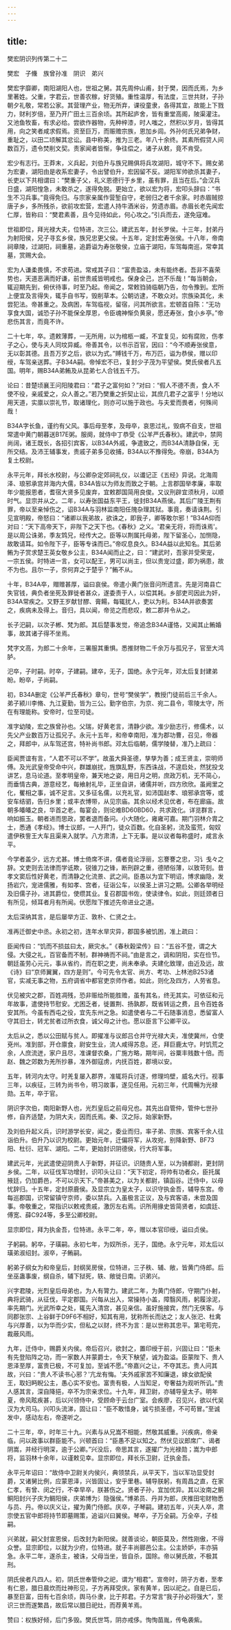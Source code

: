 ```yaml
---
---
---
```

title: 
---
樊宏阴识列传第二十二

樊宏　子儵　族曾孙准　阴识　弟兴

樊宏字靡卿，南阳湖阳人也，世祖之舅。其先周仲山甫，封于樊，因而氏焉，为乡里著姓。父重，字君云，世善农稼，好货殖。重性温厚，有法度，三世共财，子孙朝夕礼敬，常若公家。其营理产业，物无所弃，课役童隶，各得其宜，故能上下戮力，财利岁倍，至乃开广田土三百余顷。其所起庐舍，皆有重堂高阁，陂渠灌注。又池鱼牧畜，有求必给。尝欲作器物，先种梓漆，时人嗤之，然积以岁月，皆得其用，向之笑者咸求假焉。资至巨万，而赈赡宗族，恩加乡闾。外孙何氏兄弟争财，重耻之，以田二顷解其忿讼。县中称美，推为三老。年八十余终。其素所假贷人间数百万，遗令焚削文契。责家闻者皆惭，争往偿之，诸子从敕，竟不肯受。

宏少有志行。王莽末，义兵起，刘伯升与族兄赐俱将兵攻湖阳，城守不下。赐女弟为宏妻，湖阳由是收系宏妻子，令出譬伯升，宏因留不反。湖阳军帅欲杀其妻子，长吏以下共相谓曰：“樊重子父，礼义恩德行于乡里，虽有罪，且当在后。”会汉兵日盛，湖阳惶急，未敢杀之，遂得免脱。更始立，欲以宏为将，宏叩头辞曰：“书生不习兵事。”竟得免归。与宗家亲属作营堑自守，老弱归之者千余家。时赤眉贼掠唐子乡，多所残杀，欲前攻宏营，宏遣人持牛酒米谷，劳遗赤眉。赤眉长老先闻宏仁厚，皆称曰：“樊君素善，且今见待如此，何心攻之。”引兵而去，遂免寇难。

世祖即位，拜光禄大夫，位特进，次三公。建武五年，封长罗侯。十三年，封弟丹为射阳侯，兄子寻玄乡侯，族兄忠更父侯。十五年，定封宏寿张侯。十八年，帝南祠章陵，过湖阳，祠重墓，追爵谥为寿张敬侯，立庙于湖阳，车驾每南巡，常幸其墓，赏赐大会。

宏为人谦柔畏慎，不求苟进。常戒其子曰：“富贵盈溢，未有能终者。吾非不喜荣势也，天道恶满而好谦，前世贵戚皆明戒也。保身全己，岂不乐哉！”每当朝会，辄迎期先到，俯伏待事，时至乃起。帝闻之，常敕驺骑临朝乃告，勿令豫到。宏所上便宜及言得失，辄手自书写，毁削草本。公朝访逮，不敢众对。宗族染其化，未尝犯法。帝甚重之。及病困，车驾临视，留宿，问其所欲言。宏顿首自陈：“无功享食大国，诚恐子孙不能保全厚恩，令臣魂神惭负黄泉，愿还寿张，食小乡亭。”帝悲伤其言，而竟不许。

二十七年，卒。遗敕薄葬，一无所用，以为棺柩一臧，不宜复见，如有腐败，伤孝子之心，使与夫人同坟异臧。帝善其令，以书示百官，因曰：“今不顺寿张侯意，无以彰其德。且吾万岁之后，欲以为式。”赙钱千万，布万匹，谥为恭侯，赠以印绶，车驾亲送葬。子B34A嗣。帝悼宏不已，复封少子茂为平望侯。樊氏侯者凡五国。明年，赐B34A弟鲔及从昆弟七人合钱五千万。

论曰：昔楚顷襄王问阳陵君曰：“君子之富何如？”对曰：“假人不德不责，食人不使不役，亲戚爱之，众人善之。”若乃樊重之折契止讼，其庶几君子之富乎！分地以用天道，实廪以崇礼节，取诸理化，则亦可以施于政也。与夫爱而畏者，何殊间哉！

B34A字长鱼，谨约有父风。事后母至孝，及母卒，哀思过礼，毁病不自支，世祖常遣中黄门朝暮送B17E粥。服阕，就侍中丁恭受《公羊严氏春秋》。建武中，禁网尚阔，诸王既长，各招引宾客，以B34A外戚，争遣致之，而B34A清静自保，无所交结。及沛王辅事发，贵戚子弟多见收捕，B34A以不豫得免。帝崩，B34A为复土校尉。

永平元年，拜长水校尉，与公卿杂定郊祠礼仪，以谶记正《五经》异说。北海周泽、琅邪承宫并海内大儒，B34A皆以为师友而致之于朝。上言郡国举孝廉，率取年少能报恩者，耆宿大贤多见废弃，宜敕郡国简用良俊。又议刑辟宜须秋月，以顺时气。显宗并从之。二年，以寿张国益东平王，徙封B34A燕侯。其后广陵王荆有罪，帝以至亲悼伤之，诏B34A与羽林监南阳任隗杂理其狱。事竟，奏请诛荆。引见宣明殿，帝怒曰：“诸卿以我弟故，欲诛之，即我子，卿等敢尔邪！”B34A仰而对曰：“天下高帝天下，非陛下之天下也。《春秋》之义。'君亲无将，将而诛焉'。是以周公诛弟，季友鸩兄，经传大之。臣等以荆属托母弟，陛下留圣心，加恻隐，故敢请耳。如令陛下子，臣等专诛而已。”帝叹息良久。B34A益以此知名。其后弟鲔为子赏求楚王英女敬乡公主，B34A闻而止之，曰：“建武时，吾家并受荣宠，一宗五侯。时特进一言，女可以配王，男可以尚主，但以贵宠过盛，即为祸患，故不为也。且尔一子，奈何弃之于楚乎？”鲔不从。

十年，B34A卒，赗赠甚厚，谥曰哀侯。帝遣小黄门张音问所遗言。先是河南县亡失官钱，典负者坐死及罪徙者甚众，遂委责于人，以偿其耗。乡部吏司因此为奸，B34A常疾之。又野王岁献甘醪、膏餳，每辄扰人，吏以为利。B34A并欲奏罢之，疾病未及得上。音归，具以闻，帝览之而悲叹，敕二郡并令从之。

长子汜嗣，以次子郴、梵为郎。其后楚事发觉，帝追念B34A谨恪，又闻其止鲔婚事，故其诸子得不坐焉。

梵字文高，为郎二十余年，三署服其重惧。悉推财物二千余万与孤兄子，官至大鸿胪。

汜卒，子时嗣。时卒，子建嗣。建卒，无子，国绝。永宁元年，邓太后复封建弟盼。盼卒，子尚嗣。

初，B34A删定《公羊严氏春秋》章句，世号“樊侯学”，教授门徒前后三千余人。弟子颍川李脩、九江夏勤，皆为三公。勤字伯宗，为京、宛二县令，零陵太守，所在有理能称。安帝时，位至司徒。

准字幼陵，宏之族曾孙也。父瑞，好黄老言，清静少欲。准少励志行，修儒术，以先父产业数百万让孤兄子。永元十五年，和帝幸南阳，准为郡功曹，召见，帝器之，拜郎中，从车驾还宫，特补尚书郎。邓太后临朝，儒学陵替，准乃上疏曰：

臣闻贾谊有言，“人君不可以不学”。故虽大舜圣德，孳孳为善；成王贤主，崇明师傅。及光武皇帝受命中兴，群雄崩扰，旌旗乱野，东西诛战，不遑启处，然犹投戈讲艺，息马论道。至孝明皇帝，兼天地之姿，用日月之明，庶政万机，无不简心，而垂情古典，游意经艺，每飨射礼毕，正坐自讲，诸儒并听，四方欣欣。虽阙里之化，矍相之事，诚不足言。又多征名儒，以充礼官，如沛国赵孝、琅邪承宫等，或安车结驷，告归乡里；或丰衣博带，从见宗庙。其余以经术见优者，布在廊庙。故朝多皤皤之良，华首之老。每宴会，则论难BD60BD60，共求政化。详览群言，响如振玉。朝者进而思政，罢者退而备问。小大随化，雍雍可嘉。期门羽林介胄之士，悉通《孝经》。博士议郎，一人开门，徒众百数。化自圣躬，流及蛮荒，匈奴遣伊秩訾王大车且渠来入就学。八方肃清，上下无事。是以议者每称盛时，咸言永平。

今学者盖少，远方尤甚。博士倚席不讲，儒者竟论浮丽，忘謇謇之忠，习讠戋々之辞。文吏则去法律而学诋欺，锐锥刀之锋，断刑辟之重，德陋俗薄，以致苛刻。昔孝文窦后性好黄老，而清静之化流景、武之间。臣愚以为宜下明诏，博求幽隐，发扬岩穴，宠进儒雅，有如孝、宫者，征诣公车，以侯圣上讲习之期。公卿各举明经及旧儒子孙，进其爵位，使缵其业。复召郡国书佐，使读律令。如此，则廷颈者日有所见，倾耳者月有所闻。伏愿陛下推述先帝进业之道。

太后深纳其言，是后屡举方正、敦朴、仁贤之士。

准再迁御史中丞。永初之初，连年水旱灾异，郡国多被饥困，准上疏曰：

臣闻传曰：“饥而不损兹曰太，厥灾水。”《春秋穀梁传》曰：“五谷不登，谓之大侵。大侵之礼，百官备而不制，群神祷而不祠。”由是言之，调和阴阳，实在俭节。朝廷虽劳心元元，事从省约，而在职之吏，尚未奉承。夫建化致理，由近及远，故《诗》曰“京师翼翼，四方是则”。今可先令太官、尚方、考功、上林池B253诸官，实减无事之物，五府调省中都官吏京师作者。如此，则化及四方，人劳省息。

伏见被灾之郡，百姓凋残，恐非赈给所能胜赡，虽有其名，终无其实。可依征和元年故事，遣使持节慰安。尤困乏者，徙置荆、扬孰郡，既省转运之费，且令百姓各安其所。今虽有西屯之役，宜先东州之急。如遣使者与二千石随事消息，悉留富人守其旧士，转尤贫者过所衣食，诚父母之计也。愿以臣言下公卿平议。

太后从之，悉以公田赋与贫人。即擢准与议郎吕仓并守光禄大夫，准使冀州，仓使兗州。准到部，开仓廪食，尉安生业，流人咸得苏息。还，拜巨鹿太守。时饥荒之余，人庶流迸，家户且尽，准课督农桑，广施方略，期年间，谷粟丰贱数十倍。而赵、魏之郊数为羌所抄暴，准外御寇虏，内抚百姓，郡境以安。

五年，转河内太守。时羌复屡入郡界，准辄将兵讨逐，修理坞壁，威名大行。视事三年，以疾征，三转为尚书令，明习故事，遂见任用。元初三年，代周暢为光禄勋。五年，卒于官。

阴识字次伯，南阳新野人也，光烈皇后之前母兄也。其先出自管仲，管仲七世孙修，自齐适楚，为阴大夫，因而氏焉。秦、汉之际，始家新野。

及刘伯升起义兵，识时游学长安，闻之，委业而归，率子弟、宗族、宾客千余人往诣伯升。伯升乃以识为校尉。更始元年，迁偏将军，从攻宛，别降新野、BF73阳、杜衍、冠军、湖阳。二年，更始封识阴德侯，行大将军事。

建武元年，光武遣使迎阴贵人于新野，并征识。识随贵人至，以为骑都尉，更封阴乡侯。二年，以征伐军功增封，识叩头让曰：“天下初定，将帅有功者众，臣托属掖廷，仍加爵邑，不可以示天下。”帝甚美之，以为关都尉，镇函谷。迁侍中，以母忧辞归。十五年，定封原鹿侯。及显宗立为皇太子，以识守执金吾，辅导东宫。帝每巡郡国，识常留镇守京师，委以禁兵。入虽极言正议，及与宾客语，未尝及国事。帝敬重之，常指识以敕戒贵戚，激厉左右焉。识所用掾史皆简贤者，如虞廷、傅宽、薛C924等，多至公卿校尉。

显宗即位，拜为执金吾，位特进。永平二年，卒，赠以本官印绶，谥曰贞侯。

子躬嗣。躬卒，子璜嗣。永初七年，为奴所杀，无子，国绝。永宁元年，邓太后以璜弟淑绍封。淑卒，子鲔嗣。

躬弟子纲女为和帝皇后，封纲吴房侯，位特进，三子秩、辅、敞，皆黄门侍郎。后坐巫蛊事废，纲自杀，辅下狱死，轶、敞徙日南。识弟兴。

兴字君陵，光烈皇后母弟也，为人有膂力。建武二年，为黄门侍郎，守期门仆射，典将武骑，从征伐，平定郡国。兴每从出入，常操持小盖，障翳风雨，躬履涂泥，率先期门。光武所幸之处，辄先入清宫，甚见亲信。虽好施接宾，然门无侠客。与同郡张宗、上谷鲜于D9F6不相好，知其有用，犹称所长而达之；友人张汜、杜禽与兴厚善，以为华而少实，但私之以财，终不为言：是以世称其忠平。第宅苟完，裁蔽风雨。

九年，迁侍中，赐爵关内侯。帝后召兴，欲封之，置印绶于前，兴固让曰：“臣未有先登陷阵之功，而一家数人并蒙爵士，令天下觖望，诚为盈溢。臣蒙陛下、贵人恩泽至厚，富贵已极，不可复加，至诚不愿。”帝嘉兴之让，不夺其志。贵人问其故，兴曰：“贵人不读书心邪？'亢龙有悔。'夫外戚家苦不知廉退，嫁女欲配侯王，取妇眄睨公主，愚心实不安也。富贵有极，人当知足，夸奢益为观听所讥。”贵人感其言，深自降挹，卒不为宗亲求位。十九年，拜卫尉，亦辅导皇太子。明年夏，帝风眩疾甚，后以兴领侍中，受顾命于云台广室。会疾廖，召见兴，欲以代吴汉为大司马。兴叩头流涕，固让曰：“臣不敢惜身，诚亏损圣德，不可苟冒。”至诚发中，感动左右，帝遂听之。

二十三年，卒，时年三十九。兴素与从兄嵩不相能，然敬其威重。兴疾病，帝亲临，问以政事以群臣能不。兴顿首曰：“臣愚不足以知之。然伏见议郎席广、谒者阴嵩，并经行明深，逾于公卿。”兴没后，帝思其言，遂擢广为光禄勋；嵩为中郎将，监羽林十余年，以谨敕见幸。显宗即位，拜长乐卫尉，迁执金吾。

永平元年诏曰：“故侍中卫尉关内侯兴，典领禁兵，从平天下，当以军功显受封爵，又诸舅比例，应蒙恩泽，兴皆固让，安乎里巷。辅导朕躬，有周昌之直，在家仁孝，有曾、闵之行，不幸早卒，朕甚伤之。贤者子孙，宜加优异。其以汝南之鲖鲖阳封兴子庆为鲷阳侯，庆弟博为氵隐强侯。”博弟员、丹并为郎，庆推田宅财物悉与员、丹。帝以庆义让，擢为黄门侍郎。庆卒，子琴嗣。建初五年，兴夫人卒，肃宗使五官中郎将持节即墓赐策，追谥兴曰翼侯。琴卒，子万全嗣。万全卒，子桂嗣。

兴弟就，嗣父封宣恩侯，后改封为新阳侯。就善谈论，朝臣莫及，然性刚傲，不得众誉。显宗即位，以就为少府，位特进。就子丰尚郦邑公主。公主娇妒，丰亦狷急。永平二年，遂杀主，被诛，父母当坐，皆自杀，国除。帝以舅氏故，不极其刑。

阴氏侯者凡四人。初，阴氏世奉管仲之祀，谓为“相君”。宣帝时，阴子方者，至孝有仁恩，腊日晨炊而灶神形见，子方再拜受庆。家有黄羊，因以祀之。自是已后，暴至巨富，田有七百余顷，舆马仆隶，比于邦君。子方常言“我子孙必将强大”，至识三世而遂繁昌，故后常以腊日祀灶，而荐黄羊焉。

赞曰：权族好倾，后门多毁。樊氏世笃，阴亦戒侈。恂恂苗胤，传龟袭紫。

